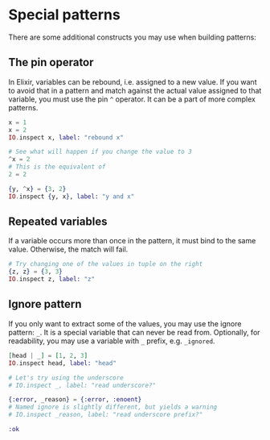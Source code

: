 
# Special patterns

There are some additional constructs you may use when building patterns:

## The pin operator

In Elixir, variables can be rebound, i.e. assigned to a new value.
If you want to avoid that in a pattern and match against the actual value assigned to that variable,
you must use the pin `^` operator.
It can be a part of more complex patterns.

<EditorCode>

```elixir
x = 1
x = 2
IO.inspect x, label: "rebound x"

# See what will happen if you change the value to 3
^x = 2
# This is the equivalent of
2 = 2

{y, ^x} = {3, 2}
IO.inspect {y, x}, label: "y and x"
```

</EditorCode>

## Repeated variables

If a variable occurs more than once in the pattern, it must bind to the same value.
Otherwise, the match will fail.

<EditorCode>

```elixir
# Try changing one of the values in tuple on the right
{z, z} = {3, 3}
IO.inspect z, label: "z"
```

</EditorCode>

## Ignore pattern

If you only want to extract some of the values, you may use the ignore pattern: `_`.
It is a special variable that can never be read from.
Optionally, for readability, you may use a variable with `_` prefix, e.g. `_ignored`.

<EditorCode>

```elixir
[head | _] = [1, 2, 3]
IO.inspect head, label: "head"

# Let's try using the underscore
# IO.inspect _, label: "read underscore?"

{:error, _reason} = {:error, :enoent}
# Named ignore is slightly different, but yields a warning
# IO.inspect _reason, label: "read underscore prefix?"

:ok
```

</EditorCode>
